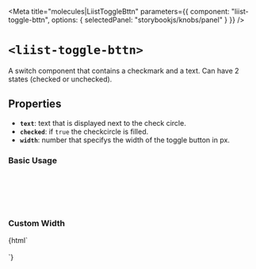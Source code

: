 
<Meta
  title="molecules|LiistToggleBttn"
  parameters={{
    component: "liist-toggle-bttn",
    options: { selectedPanel: "storybookjs/knobs/panel" }
  }}
/>

# `<liist-toggle-bttn>`

A switch component that contains a checkmark and a text. Can have 2 states (checked or unchecked).

## Properties

- **`text`**: text that is displayed next to the check circle.
- **`checked`**: if `true` the checkcircle is filled.
- **`width`**: number that specifys the width of the toggle button in px.

### Basic Usage
<Preview>
  <div width="400">
    <liist-toggle-bttn
      text="delivery"
      checked
    ></liist-toggle-bttn>
    <br></br>
    <liist-toggle-bttn
      text="take-out / curbsite"
    ></liist-toggle-bttn>
    <br></br>
    <liist-toggle-bttn
      text="giftcard"
    ></liist-toggle-bttn>
  </div>
</Preview>

### Custom Width
<Preview>
  <Story name="custom width">
    {html`
      <liist-toggle-bttn
        text="delivery"
        width="550"
        checked
      ></liist-toggle-bttn>
      <br>
      <liist-toggle-bttn
        text="take-out / curbsite"
        width="450"
      ></liist-toggle-bttn>
      <br>
      <liist-toggle-bttn
        text="giftcard"
        width="250"
      ></liist-toggle-bttn>
    `}
  </Story>
</Preview>
